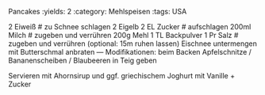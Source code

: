 Pancakes
:yields: 2
:category: Mehlspeisen
:tags: USA

2 Eiweiß
# zu Schnee schlagen
2 Eigelb
2 EL Zucker
# aufschlagen
200ml Milch
# zugeben und verrühren
200g Mehl
1 TL Backpulver
1 Pr Salz
# zugeben und verrühren (optional: 15m ruhen lassen)
  Eischnee untermengen
  mit Butterschmal anbraten
---
Modifikationen: beim Backen Apfelschnitze / Bananenscheiben / Blaubeeren in Teig geben

Servieren mit Ahornsirup und ggf. griechischem Joghurt mit Vanille + Zucker



